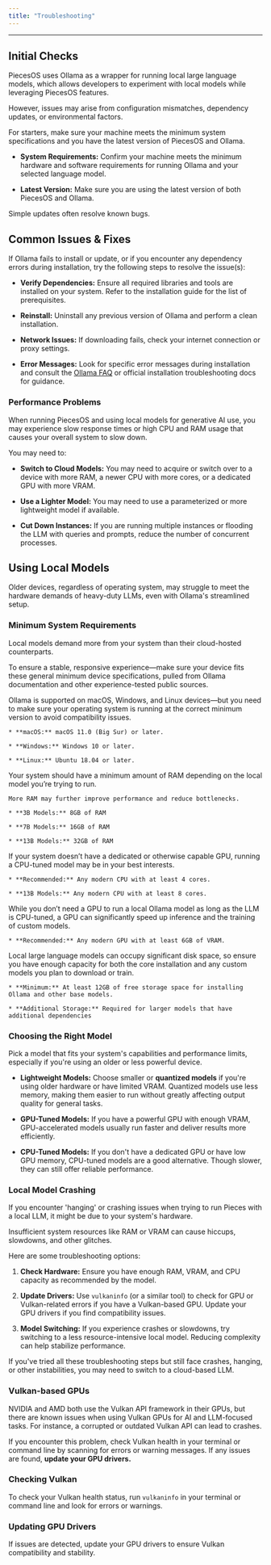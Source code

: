 ```yaml
---
title: "Troubleshooting"
---
```


***

## Initial Checks

PiecesOS uses Ollama as a wrapper for running local large language models, which allows developers to experiment with local models while leveraging PiecesOS features.

However, issues may arise from configuration mismatches, dependency updates, or environmental factors. 

For starters, make sure your machine meets the minimum system specifications and you have the latest version of PiecesOS and Ollama.

* **System Requirements:** Confirm your machine meets the minimum hardware and software requirements for running Ollama and your selected language model.

* **Latest Version:** Make sure you are using the latest version of both PiecesOS and Ollama.

<Callout type="info">
  Simple updates often resolve known bugs.
</Callout>

## Common Issues & Fixes

If Ollama fails to install or update, or if you encounter any dependency errors during installation, try the following steps to resolve the issue(s):

* **Verify Dependencies:** Ensure all required libraries and tools are installed on your system. Refer to the installation guide for the list of prerequisites.

* **Reinstall:** Uninstall any previous version of Ollama and perform a clean installation.

* **Network Issues:** If downloading fails, check your internet connection or proxy settings.

* **Error Messages:** Look for specific error messages during installation and consult the <a target="_blank" href="https://github.com/ollama/ollama/blob/main/docs/faq.md">Ollama FAQ</a> or official installation troubleshooting docs for guidance.

### Performance Problems

When running PiecesOS and using local models for generative AI use, you may experience slow response times or high CPU and RAM usage that causes your overall system to slow down.

You may need to:

* **Switch to Cloud Models:** You may need to acquire or switch over to a device with more RAM, a newer CPU with more cores, or a dedicated GPU with more VRAM.

* **Use a Lighter Model:** You may need to use a parameterized or more lightweight model if available.

* **Cut Down Instances:** If you are running multiple instances or flooding the LLM with queries and prompts, reduce the number of concurrent processes.

## Using Local Models

Older devices, regardless of operating system, may struggle to meet the hardware demands of heavy-duty LLMs, even with Ollama's streamlined setup.

### Minimum System Requirements

Local models demand more from your system than their cloud-hosted counterparts.

To ensure a stable, responsive experience—make sure your device fits these general minimum device specifications, pulled from Ollama documentation and other experience-tested public sources.

<Steps>
  <Step title="Operating System">
    Ollama is supported on macOS, Windows, and Linux devices—but you need to make sure your operating system is running at the correct minimum version to avoid compatibility issues.

    * **macOS:** macOS 11.0 (Big Sur) or later.

    * **Windows:** Windows 10 or later.

    * **Linux:** Ubuntu 18.04 or later.
  </Step>

  <Step title="RAM">
    Your system should have a minimum amount of RAM depending on the local model you’re trying to run.

    More RAM may further improve performance and reduce bottlenecks.

    * **3B Models:** 8GB of RAM

    * **7B Models:** 16GB of RAM

    * **13B Models:** 32GB of RAM
  </Step>

  <Step title="CPU">
    If your system doesn’t have a dedicated or otherwise capable GPU, running a CPU-tuned model may be in your best interests.

    * **Recommended:** Any modern CPU with at least 4 cores.

    * **13B Models:** Any modern CPU with at least 8 cores.
  </Step>

  <Step title="GPU">
    While you don’t need a GPU to run a local Ollama model as long as the LLM is CPU-tuned, a GPU can significantly speed up inference and the training of custom models.

    * **Recommended:** Any modern GPU with at least 6GB of VRAM.
  </Step>

  <Step title="Storage Space">
    Local large language models can occupy significant disk space, so ensure you have enough capacity for both the core installation and any custom models you plan to download or train.

    * **Minimum:** At least 12GB of free storage space for installing Ollama and other base models.

    * **Additional Storage:** Required for larger models that have additional dependencies
  </Step>
</Steps>

### Choosing the Right Model

Pick a model that fits your system's capabilities and performance limits, especially if you're using an older or less powerful device.

* **Lightweight Models:** Choose smaller or **quantized models** if you're using older hardware or have limited VRAM. Quantized models use less memory, making them easier to run without greatly affecting output quality for general tasks.

* **GPU-Tuned Models:** If you have a powerful GPU with enough VRAM, GPU-accelerated models usually run faster and deliver results more efficiently.

* **CPU-Tuned Models:** If you don't have a dedicated GPU or have low GPU memory, CPU-tuned models are a good alternative. Though slower, they can still offer reliable performance.

### Local Model Crashing

If you encounter 'hanging' or crashing issues when trying to run Pieces with a local LLM, it might be due to your system's hardware.

Insufficient system resources like RAM or VRAM can cause hiccups, slowdowns, and other glitches.

Here are some troubleshooting options:

1. **Check Hardware:** Ensure you have enough RAM, VRAM, and CPU capacity as recommended by the model.

2. **Update Drivers:** Use `vulkaninfo` (or a similar tool) to check for GPU or Vulkan-related errors if you have a Vulkan-based GPU. Update your GPU drivers if you find compatibility issues.

3. **Model Switching:** If you experience crashes or slowdowns, try switching to a less resource-intensive local model. Reducing complexity can help stabilize performance.

If you've tried all these troubleshooting steps but still face crashes, hanging, or other instabilities, you may need to switch to a cloud-based LLM.

### Vulkan-based GPUs

NVIDIA and AMD both use the Vulkan API framework in their GPUs, but there are known issues when using Vulkan GPUs for AI and LLM-focused tasks. For instance, a corrupted or outdated Vulkan API can lead to crashes.

If you encounter this problem, check Vulkan health in your terminal or command line by scanning for errors or warning messages. If any issues are found, **update your GPU drivers.**

### Checking Vulkan

To check your Vulkan health status, run `vulkaninfo` in your terminal or command line and look for errors or warnings.

### Updating GPU Drivers

If issues are detected, update your GPU drivers to ensure Vulkan compatibility and stability.
